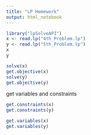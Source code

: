 ---
title: "LP Homework"
output: html_notebook
---


```{r}

library("lpSolveAPI")
x <- read.lp("4th_Problem.lp")
y <- read.lp("5th_Problem.lp")
x
y

```
```{r}

solve(x)
get.objective(x)
solve(y)
get.objective(y)

```
get variables and constraints
```{r}
get.constraints(x)
get.constraints(y)

```

```{r}
get.variables(x)
get.variables(y)


```



